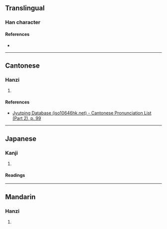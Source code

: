 {{character info}}
==Translingual==

===Han character===
{{Han char|rn=46|rad=山|as=06|sn=9|four=21714|canj=UMIG|ids=⿰山至}}

====References====
* {{Han ref|kx=0310.180|dkj=08029|dj=0610.130|hdz=10770.080|uh=5CCC|ud=23756|bh=CE7B|bd=52859}}

----

==Cantonese==

===Hanzi===
{{yue-hanzi|jyut=[[dit6]]|y=dit6}}

# {{rfdef|yue|sort=山06}}

====References====
* [http://www.iso10646hk.net/jp/document/download.jsp Jyutping Database (iso10646hk.net) - Cantonese Pronunciation List (Part 2), p. 99]

----

==Japanese==

===Kanji===
{{ja-kanji|grade=|rs=山06}}

# {{rfdef|ja|sort=山06}}

====Readings====
{{ja-readings
|goon=でち
|kanon=てつ}}

----

==Mandarin==

===Hanzi===
{{cmn-hanzi|pin=[[dié]] ([[die2]])|wg=tieh<sup>2</sup>}}

# {{rfdef|cmn|sort=山06}}